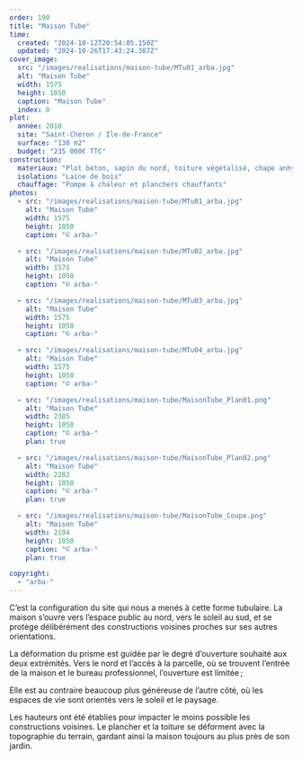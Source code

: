```yaml
---
order: 190
title: "Maison Tube"
time:
  created: "2024-10-12T20:54:05.150Z"
  updated: "2024-10-26T17:43:24.387Z"
cover_image:
  src: "/images/realisations/maison-tube/MTu01_arba.jpg"
  alt: "Maison Tube"
  width: 1575
  height: 1050
  caption: "Maison Tube"
  index: 0
plot:
  année: 2010
  site: "Saint-Chéron / Ile-de-France"
  surface: "130 m2"
  budget: "235 000€ TTC"
construction:
  materiaux: "Plot béton, sapin du nord, toiture végétalisé, chape anhydrite"
  isolation: "Laine de bois"
  chauffage: "Pompe à chaleur et planchers chauffants"
photos:
  - src: "/images/realisations/maison-tube/MTu01_arba.jpg"
    alt: "Maison Tube"
    width: 1575
    height: 1050
    caption: "© arba-"

  - src: "/images/realisations/maison-tube/MTu02_arba.jpg"
    alt: "Maison Tube"
    width: 1575
    height: 1050
    caption: "© arba-"

  - src: "/images/realisations/maison-tube/MTu03_arba.jpg"
    alt: "Maison Tube"
    width: 1575
    height: 1050
    caption: "© arba-"

  - src: "/images/realisations/maison-tube/MTu04_arba.jpg"
    alt: "Maison Tube"
    width: 1575
    height: 1050
    caption: "© arba-"

  - src: "/images/realisations/maison-tube/MaisonTube_Plan01.png"
    alt: "Maison Tube"
    width: 2385
    height: 1050
    caption: "© arba-"
    plan: true

  - src: "/images/realisations/maison-tube/MaisonTube_Plan02.png"
    alt: "Maison Tube"
    width: 2282
    height: 1050
    caption: "© arba-"
    plan: true

  - src: "/images/realisations/maison-tube/MaisonTube_Coupe.png"
    alt: "Maison Tube"
    width: 2194
    height: 1050
    caption: "© arba-"
    plan: true

copyright:
  - "arba-"
---
```


C’est la configuration du site qui nous a menés à cette forme tubulaire. La maison s’ouvre vers l’espace public au nord, vers le soleil au sud, et se protège délibérément des constructions voisines proches sur ses autres orientations.

La déformation du prisme est guidée par le degré d’ouverture souhaité aux deux extrémités.
Vers le nord et l’accès à la parcelle, où se trouvent l’entrée de la maison et le bureau professionnel, l’ouverture est limitée ;

Elle est au contraire beaucoup plus généreuse de l’autre côté, où les espaces de vie sont orientés vers le soleil et le paysage.

Les hauteurs ont été établies pour impacter le moins possible les constructions voisines. Le plancher et la toiture se déforment avec la topographie du terrain, gardant ainsi la maison toujours au plus près de son jardin.
